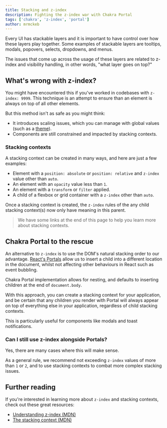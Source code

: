 ```yaml
---
title: Stacking and z-index
description: Fighting the z-index war with Chakra Portal
tags: ['chakra', 'z-index', 'portal']
author: mrmckeb
---
```


Every UI has stackable layers and it is important to have control over how these
layers play together. Some examples of stackable layers are tooltips, modals,
popovers, selects, dropdowns, and menus.

The issues that come up across the usage of these layers are related to z-index
and visibility handling, in other words, "what layer goes on top?"

## What's wrong with z-index?

You might have encountered this if you've worked in codebases with
`z-index: 9999`. This technique is an attempt to ensure than an element is
always on top of all other elements.

But this method isn't as safe as you might think:

- It introduces scaling issues, which you can manage with global values (such as
  a [theme](/docs/api/theming/theme#z-index-values)).
- Components are still constrained and impacted by stacking contexts.

### Stacking contexts

A stacking context can be created in many ways, and here are just a few
examples:

- Element with a `position: absolute` or `position: relative` and `z-index`
  value other than `auto`.
- An element with an `opacity` value less than `1`.
- An element with a `transform` or `filter` applied.
- A child of a flexbox or grid container with a `z-index` other than `auto`.

Once a stacking context is created, the `z-index` rules of the any child
stacking context(s) now only have meaning in this parent.

> We have some links at the end of this page to help you learn more about
> stacking contexts.

## Chakra Portal to the rescue

An alternative to `z-index` is to use the DOM's natural stacking order to our
advantage. [React's Portals](https://reactjs.org/docs/portals.html) allow us to
insert a child into a different location in the document, whilst not affecting
other behaviours in React such as event bubbling.

Chakra Portal implementation allows for nesting, and defaults to inserting
children at the end of `document.body`.

With this approach, you can create a stacking context for your application, and
be certain that any children you render with Portal will always appear on top of
everything else in your application, regardless of child stacking contexts.

This is particularly useful for components like modals and toast notifications.

### Can I still use z-index alongside Portals?

Yes, there are many cases where this will make sense.

As a general rule, we recommend not exceeding `z-index` values of more than `1`
or `2`, and to use stacking contexts to combat more complex stacking issues.

## Further reading

If you're interested in learning more about `z-index` and stacking contexts,
check out these great resources:

- [Understanding z-index (MDN)](https://developer.mozilla.org/en-US/docs/Web/CSS/CSS_Positioning/Understanding_z_index)
- [The stacking context (MDN)](https://developer.mozilla.org/en-US/docs/Web/CSS/CSS_Positioning/Understanding_z_index/The_stacking_context)
